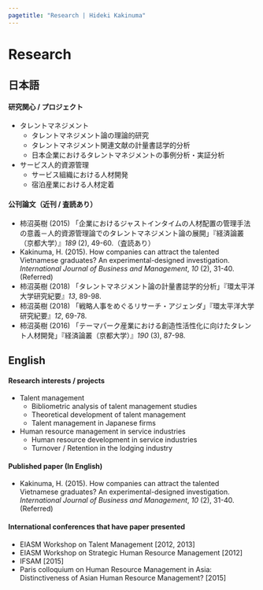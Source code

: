 ```yaml
---
pagetitle: "Research | Hideki Kakinuma"
---
```


# Research {.tabset}


## 日本語
<h4>研究関心 / プロジェクト</h4>
+ タレントマネジメント
    + タレントマネジメント論の理論的研究
    + タレントマネジメント関連文献の計量書誌学的分析
    + 日本企業におけるタレントマネジメントの事例分析・実証分析
+ サービス人的資源管理
    + サービス組織における人材開発
    + 宿泊産業における人材定着

<h4 class="mb">公刊論文（近刊 / 査読あり）</h4>
+ 柿沼英樹 (2015) 「企業におけるジャストインタイムの人材配置の管理手法の意義－人的資源管理論でのタレントマネジメント論の展開」『経済論叢（京都大学）』*189* (2), 49-60.（査読あり）
+ Kakinuma, H. (2015). How companies can attract the talented Vietnamese graduates? An experimental-designed investigation. *International Journal of Business and Management*, *10* (2), 31-40. (Referred)
+ 柿沼英樹 (2018) 「タレントマネジメント論の計量書誌学的分析」『環太平洋大学研究紀要』*13*, 89-98.
+ 柿沼英樹 (2018) 「戦略人事をめぐるリサーチ・アジェンダ」『環太平洋大学研究紀要』*12*, 69-78.
+ 柿沼英樹 (2016) 「テーマパーク産業における創造性活性化に向けたタレント人材開発」『経済論叢（京都大学）』*190* (3), 87-98.

## English

<h4>Research interests / projects</h4>
+ Talent management
    + Bibliometric analysis of talent management studies
    + Theoretical development of talent management
    + Talent management in Japanese firms
+ Human resource management in service industries
    + Human resource development in service industries
    + Turnover / Retention in the lodging industry

<h4 class="mb">Published paper (In English)</h4>
+ Kakinuma, H. (2015). How companies can attract the talented Vietnamese graduates? An experimental-designed investigation. *International Journal of Business and Management*, *10* (2), 31-40. (Referred)

<h4 class="mb">International conferences that have paper presented</h4>
+ EIASM Workshop on Talent Management [2012, 2013]
+ EIASM Workshop on Strategic Human Resource Management [2012]
+ IFSAM [2015]
+ Paris colloquium on Human Resource Management in Asia: Distinctiveness of Asian Human Resource Management? [2015]
